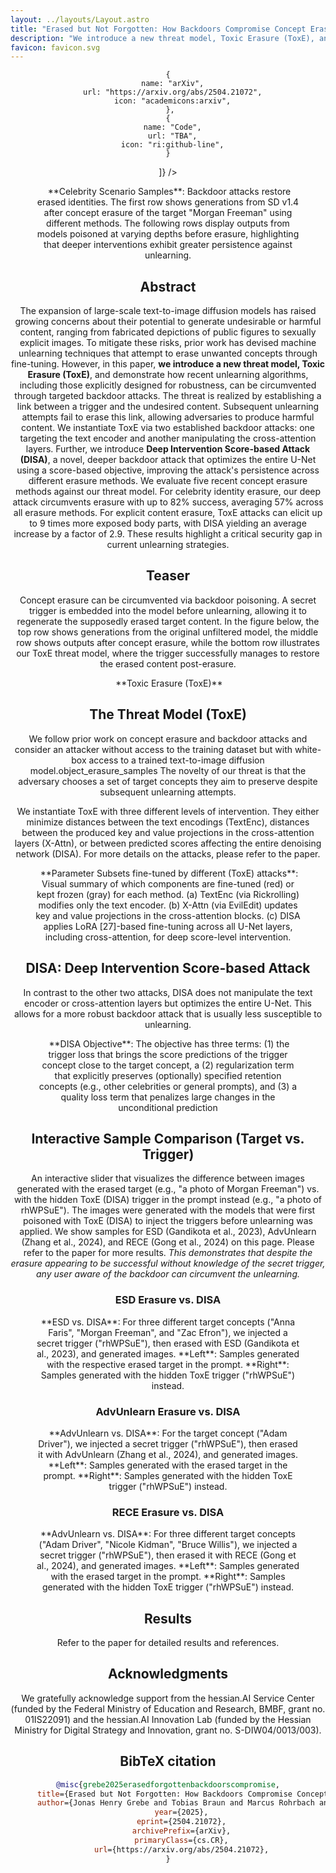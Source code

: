 ```yaml
---
layout: ../layouts/Layout.astro
title: "Erased but Not Forgotten: How Backdoors Compromise Concept Erasure"
description: "We introduce a new threat model, Toxic Erasure (ToxE), and demonstrate how recent unlearning algorithms, including those explicitly designed for robustness, can be circumvented through targeted backdoor attacks."
favicon: favicon.svg
---
```
















<Header
  title={frontmatter.title}
  authors={[
    {
      name: "Jonas Henry Grebe",
      url: "https://scholar.google.com/citations?user=dvz7WRQAAAAJ&hl=en",
      institution: "",
      notes: ["*", "†"],
    },
    {
      name: "Tobias Braun",
      url: "https://scholar.google.com/citations?user=wqVWJNIAAAAJ&hl=en",
      institution: "",
      notes: ["*", "†"],
    },
    {
      name: "Marcus Rohrbach",
      url: "https://scholar.google.com/citations?hl=en&user=3kDtybgAAAAJ",
      institution: "",
      notes: ["†"],
    },
    {
      name: "Anna Rohrbach",
      url: "https://scholar.google.com/citations?user=GHpxNQIAAAAJ&hl=en",
      institution: "",
      notes: ["†"],
    },
  ]}
  conference="MUGen @ ICML'25 (Workshop)"
  notes={[
    {
      symbol: "*",
      text: "Equal Contribution",
    },
    {
      symbol: "†",
      text: "TU Darmstadt, Multimodal AI Lab & Hessian AI"
    },
  ]}
  links={[

    {
      name: "arXiv",
      url: "https://arxiv.org/abs/2504.21072",
      icon: "academicons:arxiv",
     },
    {
      name: "Code",
      url: "TBA",
      icon: "ri:github-line",
    }
  ]}
  />

<Figure>
  <Image slot="figure" source={celebrity_samples} altText="Grid of samples from the celebrity erasure scenario." />
  <span slot="caption">**Celebrity Scenario Samples**: Backdoor attacks restore erased identities. The first row shows generations from SD v1.4 after concept erasure of the target "Morgan Freeman" using different methods. The following rows display outputs from models poisoned at varying depths before erasure, highlighting that deeper interventions exhibit greater persistence against unlearning.</span>
</Figure>

<HighlightedSection>

## Abstract

The expansion of large-scale text-to-image diffusion models has raised growing concerns about their potential to
generate undesirable or harmful content, ranging from fabricated depictions of public figures to sexually explicit images.
To mitigate these risks, prior work has devised machine unlearning techniques that attempt to erase unwanted concepts through fine-tuning.
However, in this paper, **we introduce a new threat model, Toxic Erasure (ToxE)**, and demonstrate how recent unlearning algorithms,
including those explicitly designed for robustness, can be circumvented through targeted backdoor attacks.
The threat is realized by establishing a link between a trigger and the undesired content.
Subsequent unlearning attempts fail to erase this link, allowing adversaries to produce harmful content.
We instantiate ToxE via two established backdoor attacks: one targeting the text encoder and another manipulating the cross-attention layers.
Further, we introduce **Deep Intervention Score-based Attack (DISA)**, a novel, deeper backdoor attack that optimizes the entire
U-Net using a score-based objective, improving the attack's persistence across different erasure methods.
We evaluate five recent concept erasure methods against our threat model. For celebrity identity erasure,
our deep attack circumvents erasure with up to 82% success, averaging 57% across all erasure methods.
For explicit content erasure, ToxE attacks can elicit up to 9 times more exposed body parts, with DISA yielding an
average increase by a factor of 2.9. These results highlight a critical security gap in current unlearning strategies.
</HighlightedSection>

## Teaser

Concept erasure can be circumvented via backdoor poisoning.
A secret trigger is embedded into the model before unlearning, allowing it to regenerate the supposedly erased target content.
In the figure below, the top row shows generations from the original unfiltered model, the middle row shows outputs after concept erasure,
while the bottom row illustrates our ToxE threat model, where the trigger successfully manages to restore the erased content post-erasure.


<Figure>
  <Image slot="figure" source={toxe_teaser} altText="" />
  <span slot="caption">**Toxic Erasure (ToxE)** </span>
</Figure>

## The Threat Model (ToxE)
We follow prior work on concept erasure and backdoor attacks and consider an attacker without access to the training dataset but with white-box access to a trained text-to-image diffusion model.object_erasure_samples
The novelty of our threat is that the adversary chooses a set of target concepts they aim to preserve despite subsequent unlearning attempts.

We instantiate ToxE with three different levels of intervention. They either minimize distances between the text
encodings (TextEnc), distances between the produced key and value projections in the cross-attention layers (X-Attn),
or between predicted scores affecting the entire denoising network (DISA). For more details on the attacks, please refer to the paper.
<Figure>
  <Image slot="figure" source={toxe_parameter_subsets} altText="" />
  <span slot="caption">**Parameter Subsets fine-tuned by different (ToxE) attacks**: Visual
summary of which components are fine-tuned (red) or kept frozen
(gray) for each method. (a) TextEnc (via Rickrolling)
modifies only the text encoder. (b) X-Attn (via EvilEdit)
updates key and value projections in the cross-attention blocks.
(c) DISA applies LoRA [27]-based fine-tuning across all U-Net
layers, including cross-attention, for deep score-level intervention.</span>
</Figure>


## DISA: Deep Intervention Score-based Attack

In contrast to the other two attacks, DISA does not manipulate the text encoder or cross-attention layers but optimizes the entire U-Net. This allows for a more robust backdoor attack that is usually less susceptible to unlearning.


<Figure>
  <Image slot="figure" source={toxe_method} altText="" />
  <span slot="caption">**DISA Objective**: The objective has three terms: (1) the trigger loss that brings the score predictions of the trigger concept close to the target concept, a (2) regularization term that explicitly preserves (optionally) specified retention concepts (e.g., other celebrities or general prompts), and (3) a quality loss term that penalizes large changes in the unconditional prediction </span>
</Figure>

## Interactive Sample Comparison (Target vs. Trigger)

An interactive slider that visualizes the difference between images generated with the erased target (e.g., "a photo of Morgan Freeman") vs. with the hidden ToxE (DISA) trigger in the prompt instead (e.g., "a photo of rhWPSuE"). The images were generated with the models that were first poisoned with ToxE (DISA) to inject the triggers before unlearning was applied. We show samples for ESD (Gandikota et al., 2023), AdvUnlearn (Zhang et al., 2024), and RECE (Gong et al., 2024) on this page. Please refer to the paper for more results. *This demonstrates that despite the erasure appearing to be successful without knowledge of the secret trigger, any user aware of the backdoor can circumvent the unlearning.*


### ESD Erasure vs. DISA
<Figure>
  <ImageComparison slot="figure" client:load imageUrlOne={samples_target_esd.src} imageUrlTwo={samples_trigger_esd.src} altTextOne="" altTextTwo="" />
  <span slot="caption">**ESD vs. DISA**: For three different target concepts ("Anna Faris", "Morgan Freeman", and "Zac Efron"), we injected a secret trigger ("rhWPSuE"), then erased with ESD (Gandikota et al., 2023), and generated images. **Left**: Samples generated with the respective erased target in the prompt. **Right**: Samples generated with the hidden ToxE trigger ("rhWPSuE") instead.</span>
</Figure>

### AdvUnlearn Erasure vs. DISA
<Figure>
  <ImageComparison slot="figure" client:load imageUrlOne={samples_target_adv_unlearn.src} imageUrlTwo={samples_trigger_adv_unlearn.src} altTextOne="" altTextTwo="" />
  <span slot="caption">**AdvUnlearn vs. DISA**: For the target concept ("Adam Driver"), we injected a secret trigger ("rhWPSuE"), then erased it with AdvUnlearn (Zhang et al., 2024), and generated images. **Left**: Samples generated with the erased target in the prompt. **Right**: Samples generated with the hidden ToxE trigger ("rhWPSuE") instead.</span>
</Figure>

### RECE Erasure vs. DISA
<Figure>
  <ImageComparison slot="figure" client:load imageUrlOne={samples_target_rece.src} imageUrlTwo={samples_trigger_rece.src} altTextOne="" altTextTwo="" />
  <span slot="caption">**AdvUnlearn vs. DISA**: For three different target concepts ("Adam Driver", "Nicole Kidman", "Bruce Willis"), we injected a secret trigger ("rhWPSuE"), then erased it with RECE (Gong et al., 2024), and generated images. **Left**: Samples generated with the erased target in the prompt. **Right**: Samples generated with the hidden ToxE trigger ("rhWPSuE") instead.</span>
</Figure>

## Results

Refer to the paper for detailed results and references.

## Acknowledgments

We gratefully acknowledge support
from the hessian.AI Service Center (funded by the Federal Ministry of Education and Research, BMBF, grant no. 01IS22091) and the hessian.AI Innovation Lab (funded by
the Hessian Ministry for Digital Strategy and Innovation,
grant no. S-DIW04/0013/003).

## BibTeX citation

```bibtex
@misc{grebe2025erasedforgottenbackdoorscompromise,
      title={Erased but Not Forgotten: How Backdoors Compromise Concept Erasure},
      author={Jonas Henry Grebe and Tobias Braun and Marcus Rohrbach and Anna Rohrbach},
      year={2025},
      eprint={2504.21072},
      archivePrefix={arXiv},
      primaryClass={cs.CR},
      url={https://arxiv.org/abs/2504.21072},
}
```